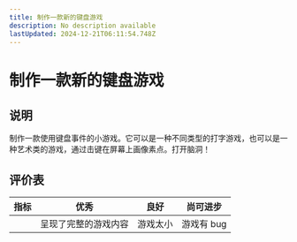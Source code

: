 ```yaml
---
title: 制作一款新的键盘游戏
description: No description available
lastUpdated: 2024-12-21T06:11:54.748Z
---
```


# 制作一款新的键盘游戏

## 说明

制作一款使用键盘事件的小游戏。它可以是一种不同类型的打字游戏，也可以是一种艺术类的游戏，通过击键在屏幕上画像素点。打开脑洞！

## 评价表

| 指标 | 优秀 | 良好 | 尚可进步 |
| ---- | --- | ---- | ----------------- |
|      | 呈现了完整的游戏内容 | 游戏太小 | 游戏有 bug |


